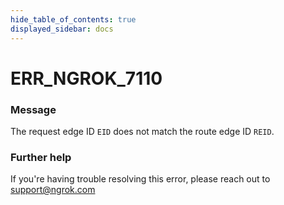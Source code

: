 ```yaml
---
hide_table_of_contents: true
displayed_sidebar: docs
---
```



# ERR_NGROK_7110

### Message

The request edge ID `EID` does not match the route edge ID `REID`.

### Further help

If you're having trouble resolving this error, please reach out to [support@ngrok.com](mailto:support@ngrok.com?subject=Help%20with%20ERR_NGROK_7110)

<ErrorDetails error="err_ngrok_7110" />
